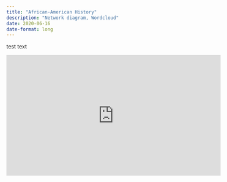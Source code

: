 ```yaml
---
title: "African-American History"
description: "Network diagram, Wordcloud"
date: 2020-06-16
date-format: long
---
```



test text


<iframe width="560" height="315" src="https://www.youtube.com/embed/2L-jA-Me3zg" title="YouTube video player" frameborder="0" allow="accelerometer; autoplay; clipboard-write; encrypted-media; gyroscope; picture-in-picture" allowfullscreen></iframe>
